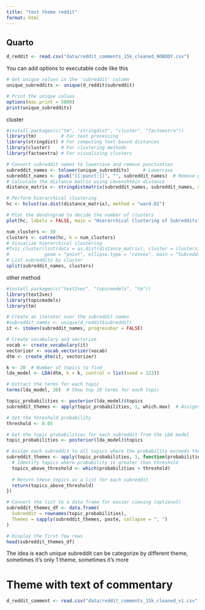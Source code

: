 ```yaml
---
title: "test theme reddit"
format: html
---
```


## Quarto

```r
d_reddit <- read.csv("data/reddit_comments_15k_cleaned_NOBODY.csv")
```

You can add options to executable code like this

```r
# Get unique values in the 'subreddit' column
unique_subreddits <- unique(d_reddit$subreddit)

# Print the unique values
options(max.print = 5000)
print(unique_subreddits)


```

cluster

```r
#install.packages(c("tm", "stringdist", "cluster", "factoextra"))
library(tm)         # For text processing
library(stringdist) # For computing text-based distances
library(cluster)    # For clustering methods
library(factoextra) # For visualizing clusters

```

```r
# Convert subreddit names to lowercase and remove punctuation
subreddit_names <- tolower(unique_subreddits)     # Lowercase
subreddit_names <- gsub("[[:punct:]]", "", subreddit_names)  # Remove punctuation
# Calculate the distance matrix using Levenshtein distance
distance_matrix <- stringdistmatrix(subreddit_names, subreddit_names, method = "lv")

```

```r
# Perform hierarchical clustering
hc <- hclust(as.dist(distance_matrix), method = "ward.D2")

# Plot the dendrogram to decide the number of clusters
plot(hc, labels = FALSE, main = "Hierarchical Clustering of Subreddits")

```

```r
num_clusters <- 30
clusters <- cutree(hc, k = num_clusters)
# Visualize hierarchical clustering
#fviz_cluster(list(data = as.dist(distance_matrix), cluster = clusters),
#             geom = "point", ellipse.type = "convex", main = "Subreddit Clusters")
# List subreddits by cluster
split(subreddit_names, clusters)

```

other method

```r
#install.packages(c("text2vec", "topicmodels", "tm"))
library(text2vec)
library(topicmodels)
library(tm)

```

```r
# Create an iterator over the subreddit names
#subreddit_names <- unique(d_reddit$subreddit)
it <- itoken(subreddit_names, progressbar = FALSE)

# Create vocabulary and vectorize
vocab <- create_vocabulary(it)
vectorizer <- vocab_vectorizer(vocab)
dtm <- create_dtm(it, vectorizer)

```

```r
k <- 20  # Number of topics to find
lda_model <- LDA(dtm, k = k, control = list(seed = 123))


```

```r
# Extract the terms for each topic
terms(lda_model, 20)  # Show top 10 terms for each topic


```

```r
topic_probabilities <- posterior(lda_model)$topics
subreddit_themes <- apply(topic_probabilities, 1, which.max)  # Assigns each subreddit to its dominant topic

```

```r
# Set the threshold probability
threshold <- 0.05

# Get the topic probabilities for each subreddit from the LDA model
topic_probabilities <- posterior(lda_model)$topics

# Assign each subreddit to all topics where the probability exceeds the threshold
subreddit_themes <- apply(topic_probabilities, 1, function(probabilities) {
  # Identify topics where probability is greater than threshold
  topics_above_threshold <- which(probabilities > threshold)
  
  # Return these topics as a list for each subreddit
  return(topics_above_threshold)
})

# Convert the list to a data frame for easier viewing (optional)
subreddit_themes_df <- data.frame(
  Subreddit = rownames(topic_probabilities),
  Themes = sapply(subreddit_themes, paste, collapse = ", ")
)

# Display the first few rows
head(subreddit_themes_df)

```

The idea is each unique subreddit can be categorize by different theme, sometimes it's only 1 theme, sometimes it's more

# Theme with text of commentary

```r
d_reddit_comment <- read.csv("data/reddit_comments_15k_cleaned_v1.csv")
```
